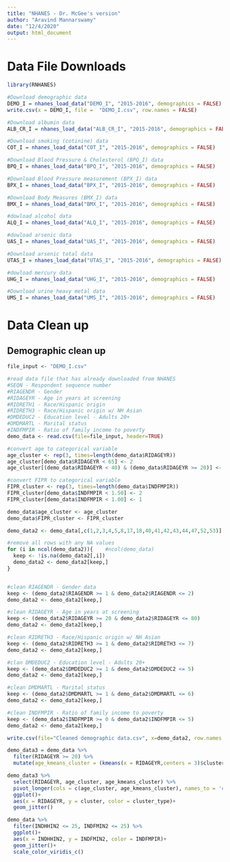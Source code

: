 ```yaml
---
title: "NHANES - Dr. McGee's version"
author: "Aravind Mannarswamy"
date: "12/4/2020"
output: html_document
---
```


# Data File Downloads   

```r
library(RNHANES)

#Download demographic data
DEMO_I = nhanes_load_data("DEMO_I", "2015-2016", demographics = FALSE)
write.csv(x = DEMO_I, file =  "DEMO_I.csv", row.names = FALSE)

#Download albumin data
ALB_CR_I = nhanes_load_data("ALB_CR_I", "2015-2016", demographics = FALSE)

#Download smoking (cotinine) data
COT_I = nhanes_load_data("COT_I", "2015-2016", demographics = FALSE)

#Download Blood Pressure & Cholesterol (BPQ_I) data
BPQ_I = nhanes_load_data("BPQ_I", "2015-2016", demographics = FALSE)

#Download Blood Pressure measurement (BPX_I) data
BPX_I = nhanes_load_data("BPX_I", "2015-2016", demographics = FALSE)

#Download Body Measures (BMX_I) data
BMX_I = nhanes_load_data("BMX_I", "2015-2016", demographics = FALSE)

#dowload alcohol data
ALQ_I = nhanes_load_data("ALQ_I", "2015-2016", demographics = FALSE)

#dowload arsenic data
UAS_I = nhanes_load_data("UAS_I", "2015-2016", demographics = FALSE)

#Download arsenic total data
UTAS_I = nhanes_load_data("UTAS_I", "2015-2016", demographics = FALSE)

#dowload mercury data
UHG_I = nhanes_load_data("UHG_I", "2015-2016", demographics = FALSE)

#Download urine heavy metal data
UMS_I = nhanes_load_data("UMS_I", "2015-2016", demographics = FALSE)
```

# Data Clean up

## Demographic clean up 

```r
file_input <- "DEMO_I.csv"

#read data file that has already downloaded from NHANES
#SEQN - Respondent sequence number
#RIAGENDR - Gender
#RIDAGEYR - Age in years at screening
#RIDRETH1 - Race/Hispanic origin
#RIDRETH3 - Race/Hispanic origin w/ NH Asian
#DMDEDUC2 - Education level - Adults 20+
#DMDMARTL - Marital status
#INDFMPIR - Ratio of family income to poverty
demo_data <- read.csv(file=file_input, header=TRUE)

#convert age to categorical variable
age_cluster <- rep(3, times=length(demo_data$RIDAGEYR))
age_cluster[demo_data$RIDAGEYR < 65] <- 2
age_cluster[(demo_data$RIDAGEYR < 40) & (demo_data$RIDAGEYR >= 20)] <- 1

#convert FIPR to categorical variable
FIPR_cluster <- rep(3, times=length(demo_data$INDFMPIR))
FIPR_cluster[demo_data$INDFMPIR < 1.50] <- 2
FIPR_cluster[demo_data$INDFMPIR < 1.00] <- 1

demo_data$age_cluster <- age_cluster
demo_data$FIPR_cluster <- FIPR_cluster

demo_data2 <- demo_data[,c(1,2,3,4,5,8,17,18,40,41,42,43,44,47,52,53)]

#remove all rows with any NA values
for (i in ncol(demo_data2)){    #ncol(demo_data)
  keep <- !is.na(demo_data2[,i])
  demo_data2 <- demo_data2[keep,]
}


#clean RIAGENDR - Gender data
keep <- (demo_data2$RIAGENDR >= 1 & demo_data2$RIAGENDR <= 2)
demo_data2 <- demo_data2[keep,]

#clean RIDAGEYR - Age in years at screening
keep <- (demo_data2$RIDAGEYR >= 20 & demo_data2$RIDAGEYR <= 80)
demo_data2 <- demo_data2[keep,]

#clean RIDRETH3 - Race/Hispanic origin w/ NH Asian
keep <- (demo_data2$RIDRETH3 >= 1 & demo_data2$RIDRETH3 <= 7)
demo_data2 <- demo_data2[keep,]

#clan DMDEDUC2 - Education level - Adults 20+
keep <- (demo_data2$DMDEDUC2 >= 1 & demo_data2$DMDEDUC2 <= 5)
demo_data2 <- demo_data2[keep,]

#clean DMDMARTL - Marital status
keep <- (demo_data2$DMDMARTL >= 1 & demo_data2$DMDMARTL <= 6)
demo_data2 <- demo_data2[keep,]

#clean INDFMPIR - Ratio of family income to poverty
keep <- (demo_data2$INDFMPIR >= 0 & demo_data2$INDFMPIR <= 5)
demo_data2 <- demo_data2[keep,]

write.csv(file="Cleaned demographic data.csv", x=demo_data2, row.names = FALSE)

demo_data3 = demo_data %>%
  filter(RIDAGEYR >= 20) %>% 
  mutate(age_kmeans_cluster = (kmeans(x = RIDAGEYR,centers = 3)$cluster))

demo_data3 %>%
  select(RIDAGEYR, age_cluster, age_kmeans_cluster) %>% 
  pivot_longer(cols = c(age_cluster, age_kmeans_cluster), names_to = 'cluster_type', values_to = "cluster") %>% 
  ggplot()+
  aes(x = RIDAGEYR, y = cluster, color = cluster_type)+
  geom_jitter()
```

```r
demo_data %>% 
  filter(INDHHIN2 <= 25, INDFMIN2 <= 25) %>% 
  ggplot()+
  aes(x = INDHHIN2, y = INDFMIN2, color = INDFMPIR)+
  geom_jitter()+
  scale_color_viridis_c()
```

```r

```

